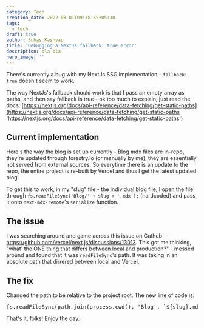 ```yaml
---
category: Tech
creation_date: 2022-08-01T09:10:55+05:30
tags:
  - tech
draft: true
author: Suhas Kashyap
title: 'Debugging a NextJs fallback: true error'
description: bla bla
hero_image: ''
---
```


There's currently a bug with my NextJs SSG implementation - `fallback: true` doesn't seem to work.

The way NextJs's fallback should work is that I pass an empty array as paths, and then say fallback is true - ok too much to explain, just read the docs: [https://nextjs.org/docs/api-reference/data-fetching/get-static-paths](https://nextjs.org/docs/api-reference/data-fetching/get-static-paths 'https://nextjs.org/docs/api-reference/data-fetching/get-static-paths')

## Current implementation

Here&apos;s the way the blog is set up currently -
Blog mdx files are in-repo, they&apos;re updated through forestry.io (or manually by me), they are essentially not served from external sources. So everytime there is an update to the repo, the entire project is re-built by Vercel and thus I get the latest updated blog.

To get this to work, in my "slug" file - the individual blog file, I open the file through `fs.readFileSync('Blog/' + slug + '.mdx');` (hardcoded) and pass it onto `next-mdx-remote`&apos;s `serialize` function.

## The issue

I was searching around and game across this issue on Guthub - https://github.com/vercel/next.js/discussions/13013. This got me thinking, "what&apos; the ONE thing that differs between local and production?" - messed around and found that it was `readFileSync`&apos;s path. It was taking in an absolute path that dirrered between local and Vercel.

## The fix

Changed the path to be relative to the project root.
The new line of code is:

<pre>fs.readFileSync(path.join(process.cwd(), 'Blog', `${slug}.mdx`), 'utf8');</pre>

That&apos;s it, folks!
Enjoy the day.
